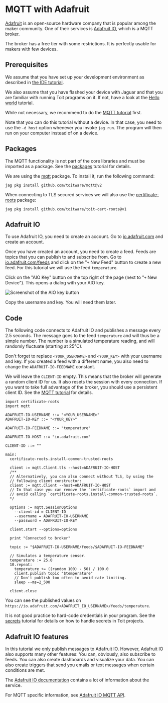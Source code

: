 
# MQTT with Adafruit
[Adafruit](https://www.adafruit.com) is an open-source hardware company that is
popular among the maker community. One of their services is
[Adafruit IO](https://io.adafruit.com), which is a MQTT broker.

The broker has a free tier with some restrictions. It is perfectly
usable for makers with few devices.

## Prerequisites
We assume that you have set up your development environment as described
in [the IDE tutorial](../../setup/ide).

We also assume that you have flashed your device with Jaguar and that
you are familiar with running Toit programs on it.
If not, have a look at the [Hello world](../../setup/firstprogram) tutorial.

While not necessary, we recommend to do the [MQTT tutorial](..) first.

Note that you can do this tutorial without a device. In that case,
you need to use the `-d host` option whenever you invoke
`jag run`. The program will then run on your computer instead of on
a device.

## Packages
The MQTT functionality is not part of the core libraries and must be
imported as a package. See the [packages](../../setup/packages)
tutorial for details.

We are using the [mqtt](https://pkg.toit.io/package/github.com%2Ftoitware%2Fmqtt@v2)
package. To install it, run the following command:

``` shell
jag pkg install github.com/toitware/mqtt@v2
```

When connecting to TLS secured services we will also use the
[certificate-roots](https://pkg.toit.io/package/github.com%2Ftoitware%2Ftoit-cert-roots@v1)
package:

``` shell
jag pkg install github.com/toitware/toit-cert-roots@v1
```

## Adafruit IO
To use Adafruit IO, you need to create an account. Go to
[io.adafruit.com](https://io.adafruit.com) and create an account.

Once you have created an account, you need to create a feed. Feeds
are topics that you can publish to and subscribe from.
Go to [io.adafruit.com/feeds](https://io.adafruit.com/feeds) and click on
the "`+` New Feed" button to create a new feed. For this tutorial we
will use the feed `temperature`.

Click on the "AIO Key" button on the top right of the page (next to
"`+` New Device"). This opens a dialog with your AIO key.

<img
  src={AioKey}
  alt="Screenshot of the AIO key button"
/>

Copy the username and key. You will need them later.

## Code
The following code connects to Adafruit IO and publishes a message
every 2.5 seconds. The message goes to the feed `temperature` and
will thus be a simple number. The number is a simulated temperature
reading, and will randomly fluctuate (starting at 25°C).

Don't forget to replace `<YOUR_USERNAME>` and `<YOUR_KEY>` with your
username and key. If you created a feed with a different name, you
also need to change the `ADAFRUIT-IO-FEEDNAME` constant.

We will leave the `CLIENT-ID` empty. This means that the broker will
generate a random client ID for us. It also resets the session with
every connection. If you want to take full advantage of the broker,
you should use a persistent client ID. See the [MQTT tutorial](..)
for details.

``` toit
import certificate-roots
import mqtt

ADAFRUIT-IO-USERNAME ::= "<YOUR_USERNAME>"
ADAFRUIT-IO-KEY ::= "<YOUR_KEY>"

ADAFRUIT-IO-FEEDNAME ::= "temperature"

ADAFRUIT-IO-HOST ::= "io.adafruit.com"

CLIENT-ID ::= ""

main:
  certificate-roots.install-common-trusted-roots

  client := mqtt.Client.tls --host=ADAFRUIT-IO-HOST
  /**
  // Alternatively, you can also connect without TLS, by using the
  // following client constructor:
  client := mqtt.Client --host=ADAFRUIT-IO-HOST
  // In that case you can remove the `certificate-roots` import and
  // avoid calling `certificate-roots.install-common-trusted-roots`.
  */

  options := mqtt.SessionOptions
    --client-id = CLIENT-ID
    --username = ADAFRUIT-IO-USERNAME
    --password = ADAFRUIT-IO-KEY

  client.start --options=options

  print "Connected to broker"

  topic := "$ADAFRUIT-IO-USERNAME/feeds/$ADAFRUIT-IO-FEEDNAME"

  // Simulates a temperature sensor.
  temperature := 25.0
  10.repeat:
    temperature += ((random 100) - 50) / 100.0
    client.publish topic "$temperature"
    // Don't publish too often to avoid rate limiting.
    sleep --ms=2_500

  client.close
```

You can see the published values on
`https://io.adafruit.com/<ADAFRUIT_IO_USERNAME>/feeds/temperature`.

<Note>

It is not good practice to hard-code credentials in your program.
See the [secrets](../../misc/secrets) tutorial for details on how to
handle secrets in Toit projects.

</Note>

## Adafruit IO features
In this tutorial we only publish messages to Adafruit IO. However,
Adafruit IO also supports many other features: You can, obviously,
also subscribe to feeds. You can also create dashboards and
visualize your data. You can also create triggers that send you
emails or text messages when certain conditions are met.

The [Adafruit IO documentation](https://learn.adafruit.com/welcome-to-adafruit-io)
contains a lot of information about the service.

For MQTT specific information, see
[Adafruit IO MQTT API](https://io.adafruit.com/api/docs/mqtt.html).
